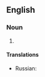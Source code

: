 ==English==

===Noun===
{{head|en|noun|head=[[boy]]s [[and]] [[their]] [[toy]]s}}

# {{lb|en|idiomatic}} {{non-gloss definition|Used to evoke the idea that adult men sometimes dote excessively on machines, [[automobile]]s, and gadgets in a childish manner.}}

====Translations====
{{trans-top|adult men sometimes dote excessively on machines, automobiles, and gadgets in a childish manner}}
{{trans-mid}}
* Russian: {{t|ru|ма́льчики и их игру́шки}}
{{trans-bottom}}